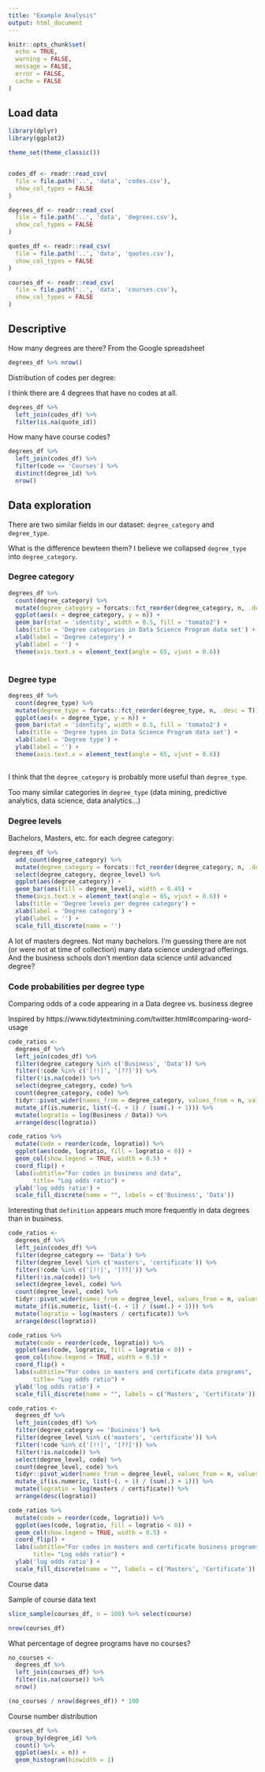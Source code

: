 ```yaml
---
title: "Example Analysis"
output: html_document
---
```


```r
knitr::opts_chunk$set(
  echo = TRUE, 
  warning = FALSE,
  message = FALSE,
  error = FALSE, 
  cache = FALSE
)
```

## Load data 

```r
library(dplyr)
library(ggplot2)

theme_set(theme_classic())


codes_df <- readr::read_csv(
  file = file.path('..', 'data', 'codes.csv'), 
  show_col_types = FALSE
)

degrees_df <- readr::read_csv(
  file = file.path('..', 'data', 'degrees.csv'), 
  show_col_types = FALSE
)

quotes_df <- readr::read_csv(
  file = file.path('..', 'data', 'quotes.csv'), 
  show_col_types = FALSE
)

courses_df <- readr::read_csv(
  file = file.path('..', 'data', 'courses.csv'),
  show_col_types = FALSE
)
```

## Descriptive 

How many degrees are there? From the Google spreadsheet

```r
degrees_df %>% nrow()
```

Distribution of codes per degree:

I think there are 4 degrees that have no codes at all.

```r
degrees_df %>%
  left_join(codes_df) %>%
  filter(is.na(quote_id))
```

How many have course codes?

```r
degrees_df %>%
  left_join(codes_df) %>%
  filter(code == 'Courses') %>%
  distinct(degree_id) %>%
  nrow()
```



## Data exploration

There are two similar fields in our dataset: `degree_category` and `degree_type`. 

What is the difference bewteen them? I believe we collapsed `degree_type` into `degree_category`.

### Degree category

```r
degrees_df %>%
  count(degree_category) %>%
  mutate(degree_category = forcats::fct_reorder(degree_category, n, .desc = T)) %>%
  ggplot(aes(x = degree_category, y = n)) +
  geom_bar(stat = 'identity', width = 0.5, fill = 'tomato2') +
  labs(title = 'Degree categories in Data Science Program data set') +
  xlab(label = 'Degree category') +
  ylab(label = '') +
  theme(axis.text.x = element_text(angle = 65, vjust = 0.6))
  
```


### Degree type

```r
degrees_df %>%
  count(degree_type) %>%
  mutate(degree_type = forcats::fct_reorder(degree_type, n, .desc = T)) %>%
  ggplot(aes(x = degree_type, y = n)) +
  geom_bar(stat = 'identity', width = 0.5, fill = 'tomato2') +
  labs(title = 'Degree types in Data Science Program data set') +
  xlab(label = 'Degree type') +
  ylab(label = '') +
  theme(axis.text.x = element_text(angle = 65, vjust = 0.6))
  
```

I think that the `degree_category` is probably more useful than `degree_type`. 

Too many similar categories in `degree_type` (data mining, predictive analytics, 
data science, data analytics...)

### Degree levels 

Bachelors, Masters, etc. for each degree category:

```r
degrees_df %>%
  add_count(degree_category) %>%
  mutate(degree_category = forcats::fct_reorder(degree_category, n, .desc = T)) %>%
  select(degree_category, degree_level) %>%
  ggplot(aes(degree_category)) +
  geom_bar(aes(fill = degree_level), width = 0.45) +
  theme(axis.text.x = element_text(angle = 65, vjust = 0.6)) +
  labs(title = 'Degree levels per degree category') +
  xlab(label = 'Degree category') +
  ylab(label = '') +
  scale_fill_discrete(name = '')
```

A lot of masters degrees. Not many bachelors. I'm guessing there are not (or 
were not at time of collection) many data science undergrad offerings. And the 
business schools don't mention data science until advanced degree? 

### Code probabilities per degree type

Comparing odds of a code appearing in a Data degree vs. business degree

Inspired by https://www.tidytextmining.com/twitter.html#comparing-word-usage

```r
code_ratios <-
  degrees_df %>%
  left_join(codes_df) %>%
  filter(degree_category %in% c('Business', 'Data')) %>%
  filter(!code %in% c('[!!]', '[??]')) %>%
  filter(!is.na(code)) %>%
  select(degree_category, code) %>%
  count(degree_category, code) %>%
  tidyr::pivot_wider(names_from = degree_category, values_from = n, values_fill = 0) %>%
  mutate_if(is.numeric, list(~(. + 1) / (sum(.) + 1))) %>%
  mutate(logratio = log(Business / Data)) %>%
  arrange(desc(logratio))

code_ratios %>%
  mutate(code = reorder(code, logratio)) %>%
  ggplot(aes(code, logratio, fill = logratio < 0)) +
  geom_col(show.legend = TRUE, width = 0.5) +
  coord_flip() +
  labs(subtitle="For codes in business and data", 
       title= "Log odds ratio") + 
  ylab('log odds ratio') +
  scale_fill_discrete(name = "", labels = c('Business', 'Data'))

```

Interesting that `definition` appears much more frequently in data degrees than 
in business. 


```r
code_ratios <-
  degrees_df %>%
  left_join(codes_df) %>%
  filter(degree_category == 'Data') %>%
  filter(degree_level %in% c('masters', 'certificate')) %>%
  filter(!code %in% c('[!!]', '[??]')) %>%
  filter(!is.na(code)) %>%
  select(degree_level, code) %>%
  count(degree_level, code) %>%
  tidyr::pivot_wider(names_from = degree_level, values_from = n, values_fill = 0) %>%
  mutate_if(is.numeric, list(~(. + 1) / (sum(.) + 1))) %>%
  mutate(logratio = log(masters / certificate)) %>%
  arrange(desc(logratio))

code_ratios %>%
  mutate(code = reorder(code, logratio)) %>%
  ggplot(aes(code, logratio, fill = logratio < 0)) +
  geom_col(show.legend = TRUE, width = 0.5) +
  coord_flip() +
  labs(subtitle="For codes in masters and certificate data programs",
       title= "Log odds ratio") +
  ylab('log odds ratio') +
  scale_fill_discrete(name = "", labels = c('Masters', 'Certificate'))

```

```r
code_ratios <-
  degrees_df %>%
  left_join(codes_df) %>%
  filter(degree_category == 'Business') %>%
  filter(degree_level %in% c('masters', 'certificate')) %>%
  filter(!code %in% c('[!!]', '[??]')) %>%
  filter(!is.na(code)) %>%
  select(degree_level, code) %>%
  count(degree_level, code) %>%
  tidyr::pivot_wider(names_from = degree_level, values_from = n, values_fill = 0) %>%
  mutate_if(is.numeric, list(~(. + 1) / (sum(.) + 1))) %>%
  mutate(logratio = log(masters / certificate)) %>%
  arrange(desc(logratio))

code_ratios %>%
  mutate(code = reorder(code, logratio)) %>%
  ggplot(aes(code, logratio, fill = logratio < 0)) +
  geom_col(show.legend = TRUE, width = 0.5) +
  coord_flip() +
  labs(subtitle="For codes in masters and certificate business programs",
       title= "Log odds ratio") +
  ylab('log odds ratio') +
  scale_fill_discrete(name = "", labels = c('Masters', 'Certificate'))

```

Course data


Sample of course data text

```r
slice_sample(courses_df, n = 100) %>% select(course)
```
```r
nrow(courses_df)
```

What percentage of degree programs have no courses?

```r
no_courses <- 
  degrees_df %>%
  left_join(courses_df) %>%
  filter(is.na(course)) %>%
  nrow()

(no_courses / nrow(degrees_df)) * 100
```


Course number distribution

```r
courses_df %>%
  group_by(degree_id) %>%
  count() %>%
  ggplot(aes(x = n)) +
  geom_histogram(binwidth = 1)
```